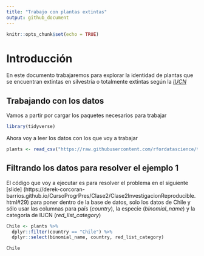 ```yaml
---
title: "Trabajo con plantas extintas"
output: github_document
---
```


```r
knitr::opts_chunk$set(echo = TRUE)
```

# Introducción
En este documento trabajaremos para explorar la identidad de plantas que se encuentran extintas en silvestría o totalmente extintas según la [*IUCN*](https://www.iucnredlist.org/)

## Trabajando con los datos 

Vamos a partir por cargar los paquetes necesarios para trabajar

```r
library(tidyverse)
```


Ahora voy a leer los datos con los que voy a trabajar 

```r
plants <- read_csv("https://raw.githubusercontent.com/rfordatascience/tidytuesday/master/data/2020/2020-08-18/plants.csv")

```

## Filtrando los datos para resolver el ejemplo 1

El código que voy a ejecutar es para resolver el problema en el siguiente [slide] (https://derek-corcoran-barrios.github.io/CursoProgrPres/Clase2/Clase2InvestigacionReproducible.html#29) para poner dentro de la base de datos, solo los datos de Chile y sólo usar las columnas para país (*country*), la especie (*binomial_name*) y la categoría de IUCN (*red_list_category*)
```r
Chile <- plants %>% 
  dplyr::filter(country == "Chile") %>%  
  dplyr::select(binomial_name, country, red_list_category)

Chile
```

